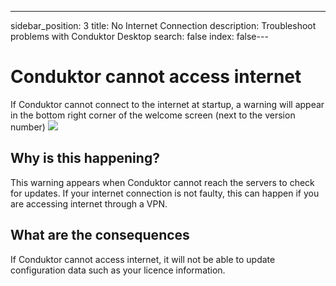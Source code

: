 ---
sidebar_position: 3
title: No Internet Connection
description: Troubleshoot problems with Conduktor Desktop
search: false
index: false---

# Conduktor cannot access internet

If Conduktor cannot connect to the internet at startup, a warning will appear
in the bottom right corner of the welcome screen (next to the version number)
![](../assets/internet-connection-error.png)

## Why is this happening?

This warning appears when Conduktor cannot reach the servers to check for updates.
If your internet connection is not faulty, this can happen if you are accessing internet through a VPN.

## What are the consequences

If Conduktor cannot access internet, it will not be able to update configuration data such as your licence information.
